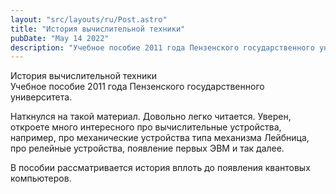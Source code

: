 ```yaml
---
layout: "src/layouts/ru/Post.astro"
title: "История вычислительной техники"
pubDate: "May 14 2022"
description: "Учебное пособие 2011 года Пензенского государственного университета"
---
```



<Attachment url="/assets/posts/2022/history-of-computing/История_вычислительной_техники_учебное_пособие.pdf">
  История вычислительной техники
  <br />
  Учебное пособие 2011 года Пензенского государственного университета.
</Attachment>

Наткнулся на такой материал. Довольно легко читается. Уверен, откроете много интересного про вычислительные устройства, например, про механические устройства типа механизма Лейбница, про релейные устройства, появление первых ЭВМ и так далее.

В пособии рассматривается история вплоть до появления квантовых компьютеров.
